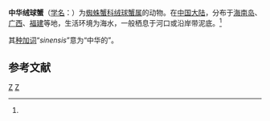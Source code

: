 {{Speciesbox
| genus = Doclea
| species = sinensis
| authority = Dai, 1980<ref name='id11571'>{{cite web| url =http://www.bioinfo.cn/db05/BjdwSpecies.php?action=view&id=11571| title =中华绒球蟹| work =《中国动物物种编目数据库》| publisher =中国科学院微生物研究所| author =中国科学院动物研究所| accessdate =2009-04-28| deadurl =yes| archiveurl =https://web.archive.org/web/20160305013222/http://www.bioinfo.cn/db05/BjdwSpecies.php?action=view&id=11571| archivedate =2016-03-05}}</ref>
}}

'''中华绒球蟹'''（[[学名|学名]]：{{lang|la|''Doclea sinensis''}}）为[[蜘蛛蟹科|蜘蛛蟹科]][[绒球蟹属|绒球蟹属]]的动物。在[[中国大陆|中国大陆]]，分布于[[海南岛|海南岛]]、[[广西|广西]]、[[福建|福建]]等地，生活环境为海水，一般栖息于河口或沿岸带泥底。<ref name='id11571'/>

其[[种加词|种加词]]“''sinensis''”意为“中华的”。

== 参考文献 ==
{{reflist}}

{{Taxonbar|from=Q10872434}}

[[Category:绒球蟹属|Z]]
[[Category:1980年描述的动物|Z]]


{{螃蟹小作品}}